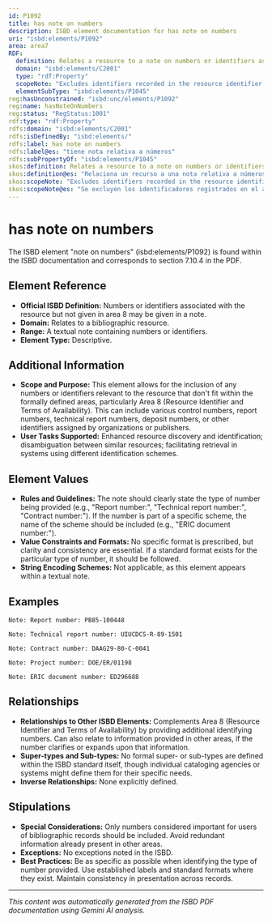 ```yaml
---
id: P1092
title: has note on numbers
description: ISBD element documentation for has note on numbers
uri: "isbd:elements/P1092"
area: area7
RDF:
  definition: Relates a resource to a note on numbers or identifiers associated with it.
  domain: "isbd:elements/C2001"
  type: "rdf:Property"
  scopeNote: "Excludes identifiers recorded in the resource identifier and terms of availability area."
  elementSubType: "isbd:elements/P1045"
reg:hasUnconstrained: "isbd:unc/elements/P1092"
reg:name: hasNoteOnNumbers
reg:status: "RegStatus:1001"
rdf:type: "rdf:Property"
rdfs:domain: "isbd:elements/C2001"
rdfs:isDefinedBy: "isbd:elements/"
rdfs:label: has note on numbers
rdfs:label@es: "tiene nota relativa a números"
rdfs:subPropertyOf: "isbd:elements/P1045"
skos:definition: Relates a resource to a note on numbers or identifiers associated with it.
skos:definition@es: "Relaciona un recurso a una nota relativa a números o identificadores asociados con él."
skos:scopeNote: "Excludes identifiers recorded in the resource identifier and terms of availability area."
skos:scopeNote@es: "Se excluyen los identificadores registrados en el área de identificador del recurso y condiciones de disponibilidad."
---
```

# has note on numbers

The ISBD element "note on numbers" (isbd:elements/P1092) is found within the ISBD documentation and corresponds to section 7.10.4 in the PDF.

## Element Reference

- **Official ISBD Definition:** Numbers or identifiers associated with the resource but not given in area 8 may be given in a note.
- **Domain:**  Relates to a bibliographic resource.
- **Range:**  A textual note containing numbers or identifiers.
- **Element Type:** Descriptive.

## Additional Information

- **Scope and Purpose:** This element allows for the inclusion of any numbers or identifiers relevant to the resource that don't fit within the formally defined areas, particularly Area 8 (Resource Identifier and Terms of Availability).  This can include various control numbers, report numbers, technical report numbers, deposit numbers, or other identifiers assigned by organizations or publishers.
- **User Tasks Supported:**  Enhanced resource discovery and identification; disambiguation between similar resources; facilitating retrieval in systems using different identification schemes.

## Element Values

- **Rules and Guidelines:** The note should clearly state the type of number being provided (e.g., "Report number:", "Technical report number:", "Contract number:").  If the number is part of a specific scheme, the name of the scheme should be included (e.g., "ERIC document number:").
- **Value Constraints and Formats:**  No specific format is prescribed, but clarity and consistency are essential. If a standard format exists for the particular type of number, it should be followed.
- **String Encoding Schemes:**  Not applicable, as this element appears within a textual note.

## Examples

```
Note: Report number: PB85-100448
```

```
Note: Technical report number: UIUCDCS-R-89-1501
```

```
Note: Contract number: DAAG29-80-C-0041
```

```
Note: Project number: DOE/ER/01198
```

```
Note: ERIC document number: ED296688
```

## Relationships

- **Relationships to Other ISBD Elements:**  Complements Area 8 (Resource Identifier and Terms of Availability) by providing additional identifying numbers. Can also relate to information provided in other areas, if the number clarifies or expands upon that information.
- **Super-types and Sub-types:**  No formal super- or sub-types are defined within the ISBD standard itself, though individual cataloging agencies or systems might define them for their specific needs.
- **Inverse Relationships:** None explicitly defined.

## Stipulations

- **Special Considerations:** Only numbers considered important for users of bibliographic records should be included. Avoid redundant information already present in other areas.
- **Exceptions:** No exceptions noted in the ISBD.
- **Best Practices:** Be as specific as possible when identifying the type of number provided. Use established labels and standard formats where they exist.  Maintain consistency in presentation across records.


---

*This content was automatically generated from the ISBD PDF documentation using Gemini AI analysis.*
